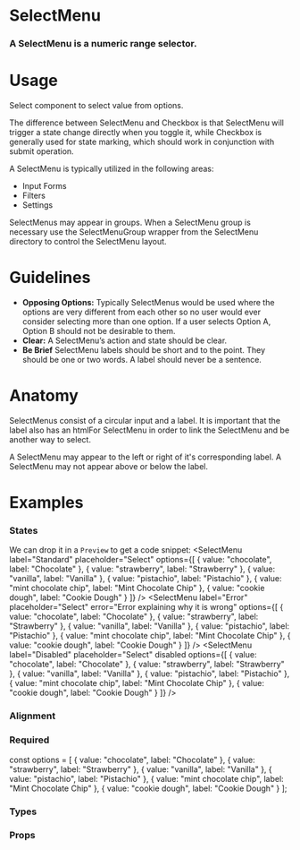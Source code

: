 
<Meta title="Work|Docs/SelectMenu" component={SelectMenu} />

# SelectMenu

### A SelectMenu is a numeric range selector.

<Preview withToolbar>
  <Story name="Standard">
          <SelectMenu
        label="Select Label"
        placeholder="Select"
        options={[
  { value: "chocolate", label: "Chocolate" },
  { value: "strawberry", label: "Strawberry" },
  { value: "vanilla", label: "Vanilla" },
  { value: "pistachio", label: "Pistachio" },
  { value: "mint chocolate chip", label: "Mint Chocolate Chip" },
  { value: "cookie dough", label: "Cookie Dough" }
]}
      />
  </Story>
</Preview>

# Usage
Select component to select value from options.

The difference between SelectMenu and Checkbox is that SelectMenu will trigger a state change directly when you toggle it, while Checkbox is generally used for state marking, which should work in conjunction with submit operation.

A SelectMenu is typically utilized in the following areas:

- Input Forms
- Filters
- Settings


SelectMenus may appear in groups. When a SelectMenu group is necessary use the SelectMenuGroup wrapper from the SelectMenu directory to control the SelectMenu layout.

# Guidelines
- **Opposing Options:**
  Typically SelectMenus would be used where the options are very different from each other so no user would ever consider selecting more than one option. If a user selects Option A, Option B should not be desirable to them.
- **Clear:**
  A SelectMenu’s action and state should be clear.
- **Be Brief**
  SelectMenu labels should be short and to the point. They should be one or two words. A label should never be a sentence.



# Anatomy
SelectMenus consist of a circular input and a label. It is important that the label also has an htmlFor SelectMenu in order to link the SelectMenu and be another way to select.

A SelectMenu may appear to the left or right of it's corresponding label. A SelectMenu may not appear above or below the label. 


# Examples

### States
We can drop it in a `Preview` to get a code snippet:
<Preview>
  <Story name="States">
<Grid columns="1">
         <SelectMenu
        label="Standard"
        placeholder="Select"
        options={[
  { value: "chocolate", label: "Chocolate" },
  { value: "strawberry", label: "Strawberry" },
  { value: "vanilla", label: "Vanilla" },
  { value: "pistachio", label: "Pistachio" },
  { value: "mint chocolate chip", label: "Mint Chocolate Chip" },
  { value: "cookie dough", label: "Cookie Dough" }
]}
      />
      <SelectMenu
        label="Error"
        placeholder="Select"
        error="Error explaining why it is wrong"
        options={[
  { value: "chocolate", label: "Chocolate" },
  { value: "strawberry", label: "Strawberry" },
  { value: "vanilla", label: "Vanilla" },
  { value: "pistachio", label: "Pistachio" },
  { value: "mint chocolate chip", label: "Mint Chocolate Chip" },
  { value: "cookie dough", label: "Cookie Dough" }
]}
      />
      <SelectMenu
        label="Disabled"
        placeholder="Select"
        disabled
        options={[
  { value: "chocolate", label: "Chocolate" },
  { value: "strawberry", label: "Strawberry" },
  { value: "vanilla", label: "Vanilla" },
  { value: "pistachio", label: "Pistachio" },
  { value: "mint chocolate chip", label: "Mint Chocolate Chip" },
  { value: "cookie dough", label: "Cookie Dough" }
]}
      />
</Grid>
  </Story>
</Preview>

### Alignment
<Preview>
  <Story name="Alignment">
    <Grid>
      <SelectMenu label="Left Aligned"  />
      <SelectMenu label="Right Aligned" align="right" />
    </Grid>
  </Story>
</Preview>


### Required
<Preview>
  <Story name="Required">
<Form>
        <Section>
          <SelectMenu
            label="Single-Select ( Required )"
            placeholder="You Must Choose..."
            helpText="Help text for the Select Menu component"
            isRequired
            isClearable={false}
            options={[
  { value: "chocolate", label: "Chocolate" },
  { value: "strawberry", label: "Strawberry" },
  { value: "vanilla", label: "Vanilla" },
  { value: "pistachio", label: "Pistachio" },
  { value: "mint chocolate chip", label: "Mint Chocolate Chip" },
  { value: "cookie dough", label: "Cookie Dough" }
]}
          />
          <SelectMenu
            label="Single-Select ( Required w/ Clearable )"
            helpText="Help text for the Select Menu component"
            isRequired
             options={[
  { value: "chocolate", label: "Chocolate" },
  { value: "strawberry", label: "Strawberry" },
  { value: "vanilla", label: "Vanilla" },
  { value: "pistachio", label: "Pistachio" },
  { value: "mint chocolate chip", label: "Mint Chocolate Chip" },
  { value: "cookie dough", label: "Cookie Dough" }
]}
          />
        </Section>
      </Form>
  </Story>
</Preview>


const options = [
  { value: "chocolate", label: "Chocolate" },
  { value: "strawberry", label: "Strawberry" },
  { value: "vanilla", label: "Vanilla" },
  { value: "pistachio", label: "Pistachio" },
  { value: "mint chocolate chip", label: "Mint Chocolate Chip" },
  { value: "cookie dough", label: "Cookie Dough" }
];



### Types
<Preview>
  <Story name="Types">
    <Form>
        <Section>
           <SelectMenu
          label="Single-Select ( Standard )"
          placeholder="Choose..."
          helpText="Help text for the Select Menu component"
           options={[
  { value: "chocolate", label: "Chocolate" },
  { value: "strawberry", label: "Strawberry" },
  { value: "vanilla", label: "Vanilla" },
  { value: "pistachio", label: "Pistachio" },
  { value: "mint chocolate chip", label: "Mint Chocolate Chip" },
  { value: "cookie dough", label: "Cookie Dough" }
]}
        />
        <SelectMenu
          label="Single-Select ( Required )"
          placeholder="You Must Choose..."
          helpText="Help text for the Select Menu component"
          isRequired
           options={[
  { value: "chocolate", label: "Chocolate" },
  { value: "strawberry", label: "Strawberry" },
  { value: "vanilla", label: "Vanilla" },
  { value: "pistachio", label: "Pistachio" },
  { value: "mint chocolate chip", label: "Mint Chocolate Chip" },
  { value: "cookie dough", label: "Cookie Dough" }
]}
        />
        <SelectMenu
          label="Single-Select ( Disabled )"
          placeholder="You Can't Choose..."
          helpText="Help text for the Select Menu component"
          disabled
           options={[
  { value: "chocolate", label: "Chocolate" },
  { value: "strawberry", label: "Strawberry" },
  { value: "vanilla", label: "Vanilla" },
  { value: "pistachio", label: "Pistachio" },
  { value: "mint chocolate chip", label: "Mint Chocolate Chip" },
  { value: "cookie dough", label: "Cookie Dough" }
]}
        />
        <SelectMenu
          label="Single-Select ( Error )"
          placeholder="You Chose Poorly..."
          helpText="Help text for the Select Menu component"
          error="Error: Invalid Selection!"
           options={[
  { value: "chocolate", label: "Chocolate" },
  { value: "strawberry", label: "Strawberry" },
  { value: "vanilla", label: "Vanilla" },
  { value: "pistachio", label: "Pistachio" },
  { value: "mint chocolate chip", label: "Mint Chocolate Chip" },
  { value: "cookie dough", label: "Cookie Dough" }
]}
        />
        <SelectMenu
          label="Single-Select ( Loading )"
          placeholder="Give Me A Minute..."
          helpText="Help text for the Select Menu component"
          isLoading
           options={[
  { value: "chocolate", label: "Chocolate" },
  { value: "strawberry", label: "Strawberry" },
  { value: "vanilla", label: "Vanilla" },
  { value: "pistachio", label: "Pistachio" },
  { value: "mint chocolate chip", label: "Mint Chocolate Chip" },
  { value: "cookie dough", label: "Cookie Dough" }
]}
        />
        <SelectMenu
          multiSelect
          label="Multi-Select"
          placeholder="Choose One Or More..."
          helpText="Help text for the Select Menu component"
           options={[
  { value: "chocolate", label: "Chocolate" },
  { value: "strawberry", label: "Strawberry" },
  { value: "vanilla", label: "Vanilla" },
  { value: "pistachio", label: "Pistachio" },
  { value: "mint chocolate chip", label: "Mint Chocolate Chip" },
  { value: "cookie dough", label: "Cookie Dough" }
]}
        />
        </Section>
        </Form>
  </Story>
</Preview>

### Props
<Props of={SelectMenu} />


